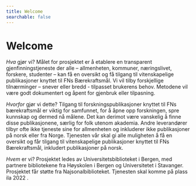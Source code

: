```yaml
---
title: Welcome
searchable: false
---
```


# Welcome

<Cards>
  <Card 
    title='Definition' 
    href='/definition'
  >
  </Card>
  <Card 
    title='Sustainable development goals' 
    href="/sustainable-development-goals"
  >
  </Card>
</Cards>

_Hva_ gjør vi? Målet for prosjektet er å etablere en transparent gjenfinningstjeneste der alle – allmenheten, kommuner, næringslivet, forskere, studenter – kan få en oversikt og få tilgang til vitenskapelige publikasjoner knyttet til FNs Bærekraftsmål. Vi vil tilby forskjellige tilnærminger – snever eller bredd - tilpasset brukerens behov. Metodene vil være godt dokumentert og åpent for gjenbruk eller tilpasning.

_Hvorfor_ gjør vi dette? Tilgang til forskningspublikasjoner knyttet til FNs bærekraftsmål er viktig for samfunnet, for å åpne opp forskningen, spre kunnskap og dermed nå målene. Det kan derimot være vanskelig å finne disse publikasjonene, særlig for folk utenom akademia. Andre leverandører tilbyr ofte ikke tjeneste sine for allmenheten og inkluderer ikke publikasjoner på norsk eller fra Norge. Tjenesten vår skal gi alle muligheten å få en oversikt og får tilgang til vitenskapelige publikasjoner knyttet til FNs Bærekraftsmål, inkludert publikasjoner på norsk.

_Hvem_ er vi? Prosjektet ledes av Universitetsbiblioteket i Bergen, med partnere bibliotekene fra Høyskolen i Bergen og Universitetet i Stavanger. Prosjektet får støtte fra Najsonalbiblioteket. Tjenesten skal komme på plass ila 2022 .

